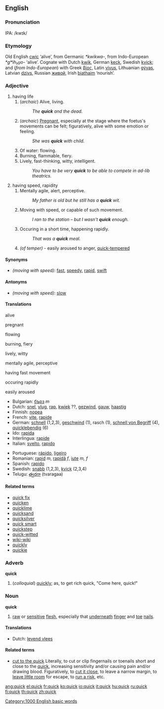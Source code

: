 ==English==

===Pronunciation===
IPA: /kwɪk/

===Etymology===
Old English [[cwic]] ‘alive’, from Germanic ''*kwikwa-'', from Indo-European ''*gʷih₃u̯o-'' ‘alive’.  Cognate with Dutch [[kwik]], German [[keck]], Swedish [[kvick]]; and (''from Indo-European'') with Greek [[βίος]], Latin [[vivus]], Lithuanian [[gývas]], Latvian [[dzivs]], Russian [[живой]], Irish [[biathaim]] ‘nourish’.

===Adjective===
{{en-ad2|'''quick'''|'''[[quicker]]'''|'''[[quickest]]'''}}
# having life
## (''archaic'') Alive, living.
##:''The '''quick''' and the dead.''
## (''archaic'') [[pregnant|Pregnant]], especially at the stage where the foetus's movements can be felt; figuratively, alive with some emotion or feeling.
##:''She was '''quick''' with child.''
## Of water: flowing.
## Burning, flammable, fiery.
## Lively, fast-thinking, witty, intelligent.
##:''You have to be very '''quick''' to be able to compete in ad-lib theatrics.''
# having speed, rapidity
## Mentally agile, alert, perceptive.
##:''My father is old but he still has a '''quick''' wit.''
## Moving with speed, or capable of such movement.
##:''I ran to the station – but I wasn't '''quick''' enough.''
## Occuring in a short time, happening rapidly.
##:''That was a '''quick''' meal.''
## ''(of temper)'' - easily aroused to anger, [[quick-tempered]]

====Synonyms====
*''(moving with speed)'': [[fast]], [[speedy]], [[rapid]], [[swift]]

====Antonyms====
*''(moving with speed)'': [[slow]]

====Translations====
;alive
{{top}}
{{mid}}
{{bottom}}

;pregnant
{{top}}
{{mid}}
{{bottom}}

;flowing
{{top}}
{{mid}}
{{bottom}}

;burning, fiery
{{top}}
{{mid}}
{{bottom}}

;lively, witty
{{top}}
{{mid}}
{{bottom}}

;mentally agile, perceptive
{{top}}
{{mid}}
{{bottom}}

;having fast movement
{{top}}
{{mid}}
{{bottom}}

;occuring rapidly
{{top}}
{{mid}}
{{bottom}}

;easily aroused
{{top}}
{{mid}}
{{bottom}}

{{checktrans}}
{{top}}
*Bulgarian: [[бърз]] ''m''
*Dutch: [[snel]], [[vlug]], [[rap]], [[kwiek]] ??, [[gezwind]], [[gauw]], [[haastig]]
*Finnish: [[nopea]]
*French: [[vite]], [[rapide]]
*German: [[schnell]] (1,2,3), [[geschwind]] (1), rasch (1), [[schnell von Begriff]] (4), [[quicklebendig]] (6)
*Ido: [[rapida]]
*Interlingua: [[rapide]]
*Italian: [[svelto]], [[rapido]]
{{mid}}
*Portuguese: [[rápido]], [[ligeiro]]
*Romanian: [[rapid]] ''m'', [[rapidă]] ''f'', [[iute]] ''m, f''
*Spanish: [[rapido]]
*Swedish: [[snabb]] (1,2,3), [[kvick]] (2,3,4)
*Telugu: [[త్వరగా]] (tvaragaa)
{{bottom}}

====Related terms====
*[[quick fix]]
*[[quicken]]
*[[quicklime]]
*[[quicksand]]
*[[quicksilver]]
*[[quick smart]]
*[[quickstep]]
*[[quick-witted]]
*[[wiki-wiki]]
*[[quickly]]
*[[quickie]]

===Adverb===
'''quick'''
#(''colloquial'') [[quickly]]; as, to get rich quick, "Come here, quick!"

===Noun===
'''quick'''
#[[raw]] or [[sensitive]] [[flesh]], especially that [[underneath]] [[finger]] and [[toe]] [[nail]]s.

====Translations====
*Dutch: [[levend vlees]]

====Related terms====
*[[cut to the quick]] Literally, to cut or clip fingernails or toenails short and close to the [[quick]], increasing sensitivity and/or causing pain and/or drawing blood. Figuratively, to [[cut it close]], to leave a narrow margin, to [[leave little room]] for escape, to [[run a risk]], etc.

[[Category:1000 English basic words]]

[[ang:quick]]
[[el:quick]]
[[fr:quick]]
[[ko:quick]]
[[io:quick]]
[[it:quick]]
[[hu:quick]]
[[ru:quick]]
[[fi:quick]]
[[th:quick]]
[[zh:quick]]